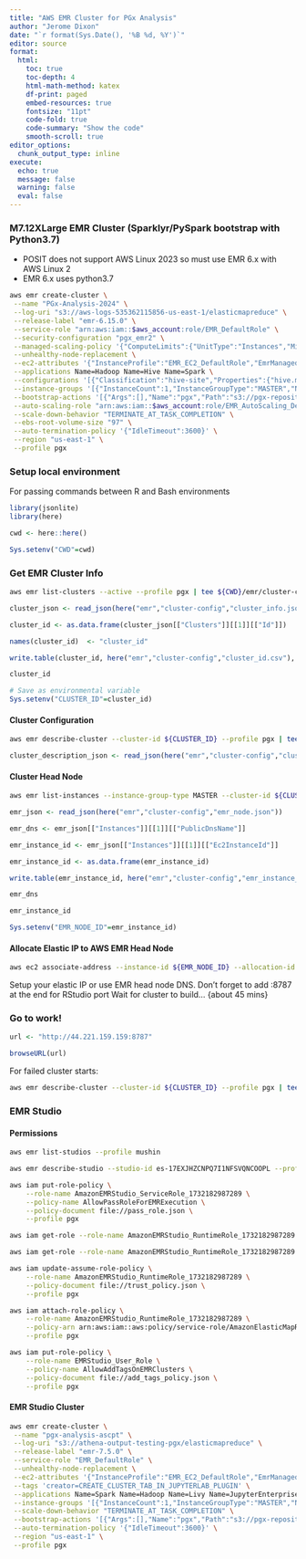 ```yaml
---
title: "AWS EMR Cluster for PGx Analysis"
author: "Jerome Dixon"
date: "`r format(Sys.Date(), '%B %d, %Y')`"
editor: source
format:
  html:
    toc: true
    toc-depth: 4
    html-math-method: katex
    df-print: paged
    embed-resources: true
    fontsize: "11pt"
    code-fold: true
    code-summary: "Show the code"
    smooth-scroll: true
editor_options: 
  chunk_output_type: inline
execute:
  echo: true
  message: false
  warning: false
  eval: false
---
```


### M7.12XLarge EMR Cluster (Sparklyr/PySpark bootstrap with Python3.7)

- POSIT does not support AWS Linux 2023 so must use EMR 6.x with AWS Linux 2
- EMR 6.x uses python3.7

```bash

aws emr create-cluster \
 --name "PGx-Analysis-2024" \
 --log-uri "s3://aws-logs-535362115856-us-east-1/elasticmapreduce" \
 --release-label "emr-6.15.0" \
 --service-role "arn:aws:iam::$aws_account:role/EMR_DefaultRole" \
 --security-configuration "pgx_emr2" \
 --managed-scaling-policy '{"ComputeLimits":{"UnitType":"Instances","MinimumCapacityUnits":2,"MaximumCapacityUnits":20,"MaximumOnDemandCapacityUnits":20,"MaximumCoreCapacityUnits":20}}' \
 --unhealthy-node-replacement \
 --ec2-attributes '{"InstanceProfile":"EMR_EC2_DefaultRole","EmrManagedMasterSecurityGroup":"sg-063a1a27f01fac9b1","EmrManagedSlaveSecurityGroup":"sg-040af67bc708a5425","KeyName":"mushin_pgx","AdditionalMasterSecurityGroups":[],"AdditionalSlaveSecurityGroups":[],"SubnetId":"subnet-07950d9f2eb4d936d"}' \
 --applications Name=Hadoop Name=Hive Name=Spark \
 --configurations '[{"Classification":"hive-site","Properties":{"hive.metastore.client.factory.class":"com.amazonaws.glue.catalog.metastore.AWSGlueDataCatalogHiveClientFactory"}},{"Classification":"spark-hive-site","Properties":{"hive.metastore.client.factory.class":"com.amazonaws.glue.catalog.metastore.AWSGlueDataCatalogHiveClientFactory"}}]' \
 --instance-groups '[{"InstanceCount":1,"InstanceGroupType":"MASTER","Name":"Primary","InstanceType":"m7a.12xlarge","EbsConfiguration":{"EbsBlockDeviceConfigs":[{"VolumeSpecification":{"VolumeType":"gp2","SizeInGB":192},"VolumesPerInstance":4}]}},{"InstanceCount":1,"InstanceGroupType":"CORE","Name":"Core","InstanceType":"m7a.12xlarge","EbsConfiguration":{"EbsBlockDeviceConfigs":[{"VolumeSpecification":{"VolumeType":"gp2","SizeInGB":192},"VolumesPerInstance":4}]}}]' \
 --bootstrap-actions '[{"Args":[],"Name":"pgx","Path":"s3://pgx-repository/emr-config/pgx_ade_python37_bootstrap.sh"}]' \
 --auto-scaling-role "arn:aws:iam::$aws_account:role/EMR_AutoScaling_DefaultRole" \
 --scale-down-behavior "TERMINATE_AT_TASK_COMPLETION" \
 --ebs-root-volume-size "97" \
 --auto-termination-policy '{"IdleTimeout":3600}' \
 --region "us-east-1" \
 --profile pgx

```

### Setup local environment 

For passing commands between R and Bash environments

```r

library(jsonlite)
library(here)

cwd <- here::here()

Sys.setenv("CWD"=cwd)

```

### Get EMR Cluster Info

```sh

aws emr list-clusters --active --profile pgx | tee ${CWD}/emr/cluster-config/cluster_info.json

```


```r

cluster_json <- read_json(here("emr","cluster-config","cluster_info.json"))

cluster_id <- as.data.frame(cluster_json[["Clusters"]][[1]][["Id"]])

names(cluster_id)  <- "cluster_id"

write.table(cluster_id, here("emr","cluster-config","cluster_id.csv"), sep = ";", col.names = FALSE, row.names = FALSE)

cluster_id

# Save as environmental variable
Sys.setenv("CLUSTER_ID"=cluster_id)

```

#### Cluster Configuration

```sh

aws emr describe-cluster --cluster-id ${CLUSTER_ID} --profile pgx | tee ${CWD}/emr/cluster-config/cluster_description.json

```


```r

cluster_description_json <- read_json(here("emr","cluster-config","cluster_description.json"))

```

#### Cluster Head Node

```sh

aws emr list-instances --instance-group-type MASTER --cluster-id ${CLUSTER_ID} --profile pgx | tee ${CWD}/emr/cluster-config/emr_node.json

```

```r

emr_json <- read_json(here("emr","cluster-config","emr_node.json"))

emr_dns <- emr_json[["Instances"]][[1]][["PublicDnsName"]]

emr_instance_id <- emr_json[["Instances"]][[1]][["Ec2InstanceId"]]

emr_instance_id <- as.data.frame(emr_instance_id)

write.table(emr_instance_id, here("emr","cluster-config","emr_instance_id.csv"), sep = ";", col.names = FALSE, row.names = FALSE)

emr_dns

emr_instance_id

Sys.setenv("EMR_NODE_ID"=emr_instance_id)

```

#### Allocate Elastic IP to AWS EMR Head Node

```sh

aws ec2 associate-address --instance-id ${EMR_NODE_ID} --allocation-id eipalloc-0d2b32dc1f19a9a4a --profile pgx

```

Setup your elastic IP or use EMR head node DNS. Don't forget to add :8787 at the end for RStudio port
Wait for cluster to build... {about 45 mins}

### Go to work!

```r

url <- "http://44.221.159.159:8787"

browseURL(url)

```

For failed cluster starts:

```bash

aws emr describe-cluster --cluster-id ${CLUSTER_ID} --profile pgx | tee ${CWD}/emr/cluster-config/bad_cluster_info.json

```

### EMR Studio

#### Permissions

```bash

aws emr list-studios --profile mushin


```


```bash

aws emr describe-studio --studio-id es-17EXJHZCNPQ7I1NFSVQNCOOPL --profile pgx

```


```bash

aws iam put-role-policy \
    --role-name AmazonEMRStudio_ServiceRole_1732182987289 \
    --policy-name AllowPassRoleForEMRExecution \
    --policy-document file://pass_role.json \
    --profile pgx

```


```bash

aws iam get-role --role-name AmazonEMRStudio_RuntimeRole_1732182987289 --profile pgx

```


```bash

aws iam get-role --role-name AmazonEMRStudio_RuntimeRole_1732182987289 --profile pgx

```


```bash

aws iam update-assume-role-policy \
    --role-name AmazonEMRStudio_RuntimeRole_1732182987289 \
    --policy-document file://trust_policy.json \
    --profile pgx

```


```bash

aws iam attach-role-policy \
    --role-name AmazonEMRStudio_RuntimeRole_1732182987289 \
    --policy-arn arn:aws:iam::aws:policy/service-role/AmazonElasticMapReduceEditorsRole \
    --profile pgx

```


```bash
aws iam put-role-policy \
    --role-name EMRStudio_User_Role \
    --policy-name AllowAddTagsOnEMRClusters \
    --policy-document file://add_tags_policy.json \
    --profile pgx

```

#### EMR Studio Cluster

```bash

aws emr create-cluster \
 --name "pgx-analysis-ascpt" \
 --log-uri "s3://athena-output-testing-pgx/elasticmapreduce" \
 --release-label "emr-7.5.0" \
 --service-role "EMR_DefaultRole" \
 --unhealthy-node-replacement \
 --ec2-attributes '{"InstanceProfile":"EMR_EC2_DefaultRole","EmrManagedMasterSecurityGroup":"sg-0a5260eee9a20654e","EmrManagedSlaveSecurityGroup":"sg-0f01580b24ea364e1","ServiceAccessSecurityGroup":"sg-0e25102a082ef38d1","SubnetId":"subnet-03f689fd2cb8cbb2c"}' \
 --tags 'creator=CREATE_CLUSTER_TAB_IN_JUPYTERLAB_PLUGIN' \
 --applications Name=Spark Name=Hadoop Name=Livy Name=JupyterEnterpriseGateway \
 --instance-groups '[{"InstanceCount":1,"InstanceGroupType":"MASTER","Name":"master","InstanceType":"m5.xlarge","EbsConfiguration":{"EbsBlockDeviceConfigs":[{"VolumeSpecification":{"VolumeType":"gp2","SizeInGB":32},"VolumesPerInstance":2}]}},{"InstanceCount":2,"InstanceGroupType":"CORE","Name":"slave","InstanceType":"m5.xlarge","EbsConfiguration":{"EbsBlockDeviceConfigs":[{"VolumeSpecification":{"VolumeType":"gp2","SizeInGB":32},"VolumesPerInstance":2}]}}]' \
 --scale-down-behavior "TERMINATE_AT_TASK_COMPLETION" \
 --bootstrap-actions '[{"Args":[],"Name":"pgx","Path":"s3://pgx-repository/emr-config/pgx_emr_studio_python39_bootstrap.sh"}]' \
 --auto-termination-policy '{"IdleTimeout":3600}' \
 --region "us-east-1" \
 --profile pgx
```


